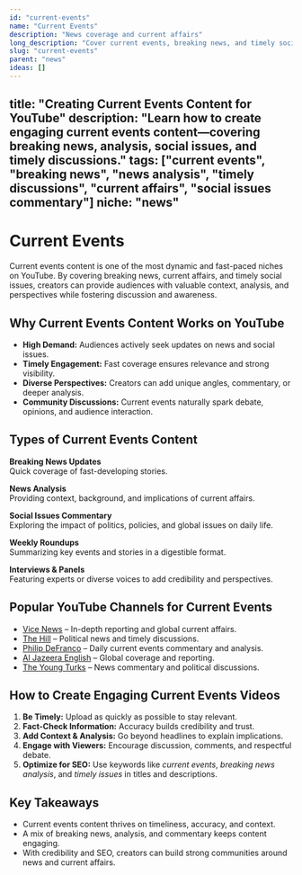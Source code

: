 ```yaml
---
id: "current-events"
name: "Current Events"
description: "News coverage and current affairs"
long_description: "Cover current events, breaking news, and timely social issues"
slug: "current-events"
parent: "news"
ideas: []
---
```


title: "Creating Current Events Content for YouTube"
description: "Learn how to create engaging current events content—covering breaking news, analysis, social issues, and timely discussions."
tags: ["current events", "breaking news", "news analysis", "timely discussions", "current affairs", "social issues commentary"]
niche: "news"
---

# Current Events

Current events content is one of the most dynamic and fast-paced niches on YouTube. By covering breaking news, current affairs, and timely social issues, creators can provide audiences with valuable context, analysis, and perspectives while fostering discussion and awareness.

## Why Current Events Content Works on YouTube

- **High Demand:** Audiences actively seek updates on news and social issues.  
- **Timely Engagement:** Fast coverage ensures relevance and strong visibility.  
- **Diverse Perspectives:** Creators can add unique angles, commentary, or deeper analysis.  
- **Community Discussions:** Current events naturally spark debate, opinions, and audience interaction.  

## Types of Current Events Content

**Breaking News Updates**  
Quick coverage of fast-developing stories.  

**News Analysis**  
Providing context, background, and implications of current affairs.  

**Social Issues Commentary**  
Exploring the impact of politics, policies, and global issues on daily life.  

**Weekly Roundups**  
Summarizing key events and stories in a digestible format.  

**Interviews & Panels**  
Featuring experts or diverse voices to add credibility and perspectives.  

## Popular YouTube Channels for Current Events

- [Vice News](https://www.youtube.com/@vice) – In-depth reporting and global current affairs.  
- [The Hill](https://www.youtube.com/@thehill) – Political news and timely discussions.  
- [Philip DeFranco](https://www.youtube.com/@PhillyD) – Daily current events commentary and analysis.  
- [Al Jazeera English](https://www.youtube.com/@aljazeeraenglish) – Global coverage and reporting.  
- [The Young Turks](https://www.youtube.com/@TheYoungTurks) – News commentary and political discussions.  

## How to Create Engaging Current Events Videos

1. **Be Timely:** Upload as quickly as possible to stay relevant.  
2. **Fact-Check Information:** Accuracy builds credibility and trust.  
3. **Add Context & Analysis:** Go beyond headlines to explain implications.  
4. **Engage with Viewers:** Encourage discussion, comments, and respectful debate.  
5. **Optimize for SEO:** Use keywords like *current events*, *breaking news analysis*, and *timely issues* in titles and descriptions.  

## Key Takeaways

- Current events content thrives on timeliness, accuracy, and context.  
- A mix of breaking news, analysis, and commentary keeps content engaging.  
- With credibility and SEO, creators can build strong communities around news and current affairs.  